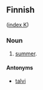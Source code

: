 ==Finnish==
([[Wiktionary:Finnish_index_k|index K]])

===Noun===

# [[summer]].

====Antonyms====

*[[talvi]]